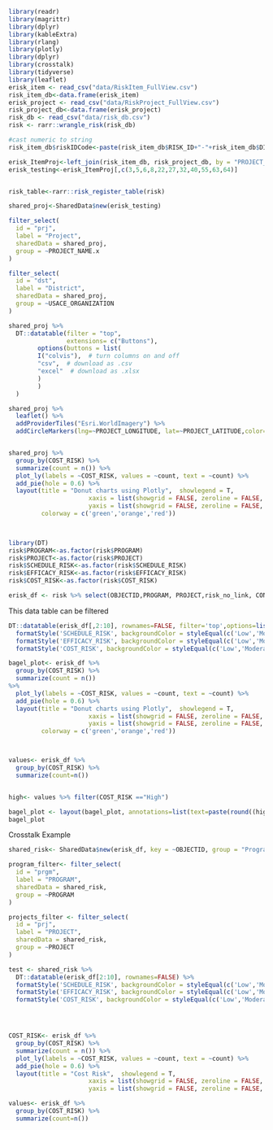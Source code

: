 ```r
library(readr) 
library(magrittr) 
library(dplyr) 
library(kableExtra) 
library(rlang)
library(plotly)
library(dplyr)
library(crosstalk)
library(tidyverse)
library(leaflet)
erisk_item <- read_csv("data/RiskItem_FullView.csv")
risk_item_db<-data.frame(erisk_item)
erisk_project <- read_csv("data/RiskProject_FullView.csv")
risk_project_db<-data.frame(erisk_project)
risk_db <- read_csv("data/risk_db.csv")
risk <- rarr::wrangle_risk(risk_db)

#cast numeric to string
risk_item_db$riskIDCode<-paste(risk_item_db$RISK_ID+"-"+risk_item_db$DISCIPLINE_ACRONYM)

erisk_ItemProj<-left_join(risk_item_db, risk_project_db, by = "PROJECT_ID")
erisk_testing<-erisk_ItemProj[,c(3,5,6,8,22,27,32,40,55,63,64)]


risk_table<-rarr::risk_register_table(risk)

```

```r
shared_proj<-SharedData$new(erisk_testing)

filter_select(
  id = "prj",
  label = "Project",
  sharedData = shared_proj,
  group = ~PROJECT_NAME.x
)

filter_select(
  id = "dst",
  label = "District",
  sharedData = shared_proj,
  group = ~USACE_ORGANIZATION
)

shared_proj %>%
  DT::datatable(filter = "top",
                extensions= c("Buttons"),
        options(buttons = list(
        I("colvis"),  # turn columns on and off
        "csv",  # download as .csv
        "excel"  # download as .xlsx
        )
        )
  )

shared_proj %>%
  leaflet() %>%
  addProviderTiles("Esri.WorldImagery") %>%
  addCircleMarkers(lng=~PROJECT_LONGITUDE, lat=~PROJECT_LATITUDE,color="aqua", fillColor="aqua", weight=2)


shared_proj %>%
  group_by(COST_RISK) %>% 
  summarize(count = n()) %>% 
  plot_ly(labels = ~COST_RISK, values = ~count, text = ~count) %>% 
  add_pie(hole = 0.6) %>% 
  layout(title = "Donut charts using Plotly",  showlegend = T,
                      xaxis = list(showgrid = FALSE, zeroline = FALSE, showticklabels = FALSE),
                      yaxis = list(showgrid = FALSE, zeroline = FALSE, showticklabels = FALSE),
         colorway = c('green','orange','red'))

  

```

```r
library(DT) 
risk$PROGRAM<-as.factor(risk$PROGRAM)
risk$PROJECT<-as.factor(risk$PROJECT)
risk$SCHEDULE_RISK<-as.factor(risk$SCHEDULE_RISK)
risk$EFFICACY_RISK<-as.factor(risk$EFFICACY_RISK)
risk$COST_RISK<-as.factor(risk$COST_RISK)

erisk_df <- risk %>% select(OBJECTID,PROGRAM, PROJECT,risk_no_link, CONCERNS, RISKCATEGORY, RISK_STRATEGY, EFFICACY_RISK, COST_RISK, SCHEDULE_RISK)
```

This data table can be filtered

```r
DT::datatable(erisk_df[,2:10], rownames=FALSE, filter='top',options=list(orderMulti = TRUE)) %>%
  formatStyle('SCHEDULE_RISK', backgroundColor = styleEqual(c('Low','Moderate','High'), c('green','orange','red'))) %>%
  formatStyle('EFFICACY_RISK', backgroundColor = styleEqual(c('Low','Moderate','High'), c('green','orange','red'))) %>%
  formatStyle('COST_RISK', backgroundColor = styleEqual(c('Low','Moderate','High'), c('green','orange','red')))


```

```r
bagel_plot<- erisk_df %>%
  group_by(COST_RISK) %>% 
  summarize(count = n())
%>% 
  plot_ly(labels = ~COST_RISK, values = ~count, text = ~count) %>% 
  add_pie(hole = 0.6) %>% 
  layout(title = "Donut charts using Plotly",  showlegend = T,
                      xaxis = list(showgrid = FALSE, zeroline = FALSE, showticklabels = FALSE),
                      yaxis = list(showgrid = FALSE, zeroline = FALSE, showticklabels = FALSE),
         colorway = c('green','orange','red'))



values<- erisk_df %>%
  group_by(COST_RISK) %>%
  summarize(count=n())


high<- values %>% filter(COST_RISK =="High")

bagel_plot <- layout(bagel_plot, annotations=list(text=paste(round((high$count / sum(values$count) * 100),2), "%", sep=""), "showarrow"=F))
bagel_plot


```

Crosstalk Example

```r

shared_risk<- SharedData$new(erisk_df, key = ~OBJECTID, group = "Program")

program_filter<- filter_select(
  id = "prgm",
  label = "PROGRAM",
  sharedData = shared_risk,
  group = ~PROGRAM
)

projects_filter <- filter_select(
  id = "prj",
  label = "PROJECT",
  sharedData = shared_risk,
  group = ~PROJECT
)

test <- shared_risk %>% 
  DT::datatable(erisk_df[2:10], rownames=FALSE) %>%
  formatStyle('SCHEDULE_RISK', backgroundColor = styleEqual(c('Low','Moderate','High'), c('green','orange','red'))) %>%
  formatStyle('EFFICACY_RISK', backgroundColor = styleEqual(c('Low','Moderate','High'), c('green','orange','red'))) %>%
  formatStyle('COST_RISK', backgroundColor = styleEqual(c('Low','Moderate','High'), c('green','orange','red')))




COST_RISK<- erisk_df %>%
  group_by(COST_RISK) %>% 
  summarize(count = n()) %>% 
  plot_ly(labels = ~COST_RISK, values = ~count, text = ~count) %>% 
  add_pie(hole = 0.6) %>% 
  layout(title = "Cost Risk",  showlegend = T,
                      xaxis = list(showgrid = FALSE, zeroline = FALSE, showticklabels = FALSE),
                      yaxis = list(showgrid = FALSE, zeroline = FALSE, showticklabels = FALSE))

values<- erisk_df %>%
  group_by(COST_RISK) %>%
  summarize(count=n())



```
